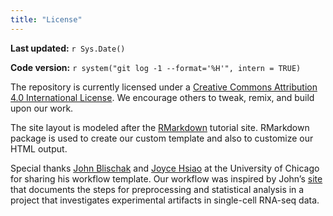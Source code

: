 ```yaml
---
title: "License"
---
```


**Last updated:** `r Sys.Date()`

**Code version:** `r system("git log -1 --format='%H'", intern = TRUE)`


The repository is currently licensed under a [Creative Commons Attribution 4.0 International License][site-license]. 
We encourage others to tweak, remix, and build upon our work.

[site-license]: https://creativecommons.org/licenses/by/4.0/legalcode


The site layout is modeled after the [RMarkdown][rmarkdown] tutorial site. 
RMarkdown package is used to create our custom template and also to 
customize our HTML output. 

Special thanks [John Blischak][john-site] and [Joyce Hsiao][joyce-site] at the University of Chicago 
for sharing his workflow template. Our workflow was inspired by John's [site][singleCellSeq] 
that documents the steps for preprocessing and statistical analysis 
in a project that investigates experimental artifacts in single-cell RNA-seq data. 

[rmarkdown]: http://rmarkdown.rstudio.com
[john-site]: https://github.com/jdblischak
[singleCellSeq]: https://github.com/jdblischak/singleCellSeq/
[joyce-site]: http://jhsiao999.github.io/
